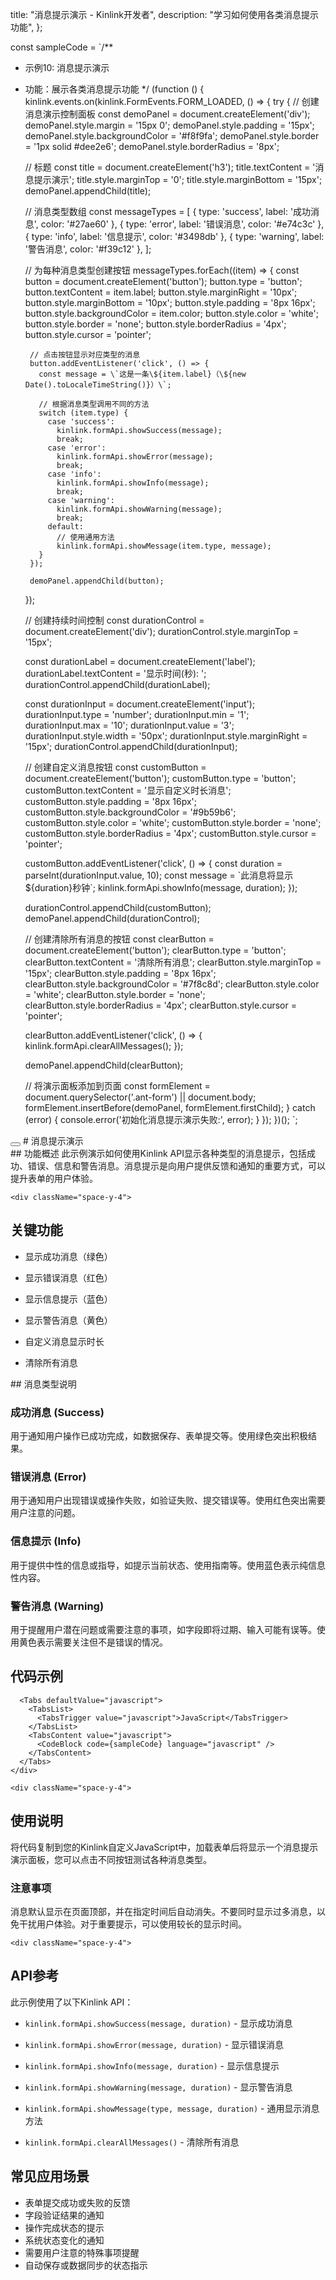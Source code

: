 
  title: "消息提示演示 - Kinlink开发者",
  description: "学习如何使用各类消息提示功能",
};

const sampleCode = `/**
 * 示例10: 消息提示演示
 * 功能：展示各类消息提示功能
 */
(function () {
  kinlink.events.on(kinlink.FormEvents.FORM_LOADED, () => {
    try {
      // 创建消息演示控制面板
      const demoPanel = document.createElement('div');
      demoPanel.style.margin = '15px 0';
      demoPanel.style.padding = '15px';
      demoPanel.style.backgroundColor = '#f8f9fa';
      demoPanel.style.border = '1px solid #dee2e6';
      demoPanel.style.borderRadius = '8px';

      // 标题
      const title = document.createElement('h3');
      title.textContent = '消息提示演示';
      title.style.marginTop = '0';
      title.style.marginBottom = '15px';
      demoPanel.appendChild(title);

      // 消息类型数组
      const messageTypes = [
        { type: 'success', label: '成功消息', color: '#27ae60' },
        { type: 'error', label: '错误消息', color: '#e74c3c' },
        { type: 'info', label: '信息提示', color: '#3498db' },
        { type: 'warning', label: '警告消息', color: '#f39c12' },
      ];

      // 为每种消息类型创建按钮
      messageTypes.forEach((item) => {
        const button = document.createElement('button');
        button.type = 'button';
        button.textContent = item.label;
        button.style.marginRight = '10px';
        button.style.marginBottom = '10px';
        button.style.padding = '8px 16px';
        button.style.backgroundColor = item.color;
        button.style.color = 'white';
        button.style.border = 'none';
        button.style.borderRadius = '4px';
        button.style.cursor = 'pointer';

        // 点击按钮显示对应类型的消息
        button.addEventListener('click', () => {
          const message = \`这是一条\${item.label}（\${new Date().toLocaleTimeString()}）\`;

          // 根据消息类型调用不同的方法
          switch (item.type) {
            case 'success':
              kinlink.formApi.showSuccess(message);
              break;
            case 'error':
              kinlink.formApi.showError(message);
              break;
            case 'info':
              kinlink.formApi.showInfo(message);
              break;
            case 'warning':
              kinlink.formApi.showWarning(message);
              break;
            default:
              // 使用通用方法
              kinlink.formApi.showMessage(item.type, message);
          }
        });

        demoPanel.appendChild(button);
      });

      // 创建持续时间控制
      const durationControl = document.createElement('div');
      durationControl.style.marginTop = '15px';

      const durationLabel = document.createElement('label');
      durationLabel.textContent = '显示时间(秒): ';
      durationControl.appendChild(durationLabel);

      const durationInput = document.createElement('input');
      durationInput.type = 'number';
      durationInput.min = '1';
      durationInput.max = '10';
      durationInput.value = '3';
      durationInput.style.width = '50px';
      durationInput.style.marginRight = '15px';
      durationControl.appendChild(durationInput);

      // 创建自定义消息按钮
      const customButton = document.createElement('button');
      customButton.type = 'button';
      customButton.textContent = '显示自定义时长消息';
      customButton.style.padding = '8px 16px';
      customButton.style.backgroundColor = '#9b59b6';
      customButton.style.color = 'white';
      customButton.style.border = 'none';
      customButton.style.borderRadius = '4px';
      customButton.style.cursor = 'pointer';

      customButton.addEventListener('click', () => {
        const duration = parseInt(durationInput.value, 10);
        const message = \`此消息将显示\${duration}秒钟\`;
        kinlink.formApi.showInfo(message, duration);
      });

      durationControl.appendChild(customButton);
      demoPanel.appendChild(durationControl);

      // 创建清除所有消息的按钮
      const clearButton = document.createElement('button');
      clearButton.type = 'button';
      clearButton.textContent = '清除所有消息';
      clearButton.style.marginTop = '15px';
      clearButton.style.padding = '8px 16px';
      clearButton.style.backgroundColor = '#7f8c8d';
      clearButton.style.color = 'white';
      clearButton.style.border = 'none';
      clearButton.style.borderRadius = '4px';
      clearButton.style.cursor = 'pointer';

      clearButton.addEventListener('click', () => {
        kinlink.formApi.clearAllMessages();
      });

      demoPanel.appendChild(clearButton);

      // 将演示面板添加到页面
      const formElement = document.querySelector('.ant-form') || document.body;
      formElement.insertBefore(demoPanel, formElement.firstChild);
    } catch (error) {
      console.error('初始化消息提示演示失败:', error);
    }
  });
})();
`;

<div className="container py-6 lg:py-10">
  <div className="flex items-center gap-4 mb-8">
    <Link href="/examples">
      <Button variant="outline" size="icon">
        <ArrowLeft className="h-4 w-4" />
      </Button>
    </Link>
    # 消息提示演示
  </div>

  <div className="my-8 space-y-6">
    <div className="space-y-4">
## 功能概述
此示例演示如何使用Kinlink API显示各种类型的消息提示，包括成功、错误、信息和警告消息。消息提示是向用户提供反馈和通知的重要方式，可以提升表单的用户体验。
    </div>

    <div className="space-y-4">
## 关键功能
* 显示成功消息（绿色）
* 显示错误消息（红色）
* 显示信息提示（蓝色）
* 显示警告消息（黄色）
* 自定义消息显示时长
* 清除所有消息
    </div>

    <div className="space-y-4">
      ## 消息类型说明
      <div className="grid grid-cols-1 md:grid-cols-2 gap-4">
        <div className="p-4 bg-green-50 border border-green-200 rounded-md">
          <h3 className="font-semibold text-green-800">
            成功消息 (Success)
          </h3>
          <p className="text-green-700">
            用于通知用户操作已成功完成，如数据保存、表单提交等。使用绿色突出积极结果。
          </p>
        </div>
        <div className="p-4 bg-red-50 border border-red-200 rounded-md">
          <h3 className="font-semibold text-red-800">错误消息 (Error)</h3>
          <p className="text-red-700">
            用于通知用户出现错误或操作失败，如验证失败、提交错误等。使用红色突出需要用户注意的问题。
          </p>
        </div>
        <div className="p-4 bg-blue-50 border border-blue-200 rounded-md">
          <h3 className="font-semibold text-blue-800">信息提示 (Info)</h3>
          <p className="text-blue-700">
            用于提供中性的信息或指导，如提示当前状态、使用指南等。使用蓝色表示纯信息性内容。
          </p>
        </div>
        <div className="p-4 bg-yellow-50 border border-yellow-200 rounded-md">
          <h3 className="font-semibold text-yellow-800">
            警告消息 (Warning)
          </h3>
          <p className="text-yellow-700">
            用于提醒用户潜在问题或需要注意的事项，如字段即将过期、输入可能有误等。使用黄色表示需要关注但不是错误的情况。
          </p>
        </div>
      </div>
    </div>

    <div className="space-y-4">
## 代码示例
      <Tabs defaultValue="javascript">
        <TabsList>
          <TabsTrigger value="javascript">JavaScript</TabsTrigger>
        </TabsList>
        <TabsContent value="javascript">
          <CodeBlock code={sampleCode} language="javascript" />
        </TabsContent>
      </Tabs>
    </div>

    <div className="space-y-4">
## 使用说明
将代码复制到您的Kinlink自定义JavaScript中，加载表单后将显示一个消息提示演示面板，您可以点击不同按钮测试各种消息类型。
      <div className="p-4 border rounded-md bg-yellow-50 border-yellow-200">
        <h3 className="font-semibold text-yellow-800">注意事项</h3>
        <p className="text-yellow-800">
          消息默认显示在页面顶部，并在指定时间后自动消失。不要同时显示过多消息，以免干扰用户体验。对于重要提示，可以使用较长的显示时间。
        </p>
      </div>
    </div>

    <div className="space-y-4">
## API参考
此示例使用了以下Kinlink API：
* `kinlink.formApi.showSuccess(message, duration)` - 显示成功消息
* `kinlink.formApi.showError(message, duration)` - 显示错误消息
* `kinlink.formApi.showInfo(message, duration)` - 显示信息提示
* `kinlink.formApi.showWarning(message, duration)` - 显示警告消息
* `kinlink.formApi.showMessage(type, message, duration)` - 通用显示消息方法
* `kinlink.formApi.clearAllMessages()` - 清除所有消息
    </div>

    <div className="space-y-4">
## 常见应用场景
* 表单提交成功或失败的反馈
* 字段验证结果的通知
* 操作完成状态的提示
* 系统状态变化的通知
* 需要用户注意的特殊事项提醒
* 自动保存或数据同步的状态指示
    </div>
  </div>
</div>
